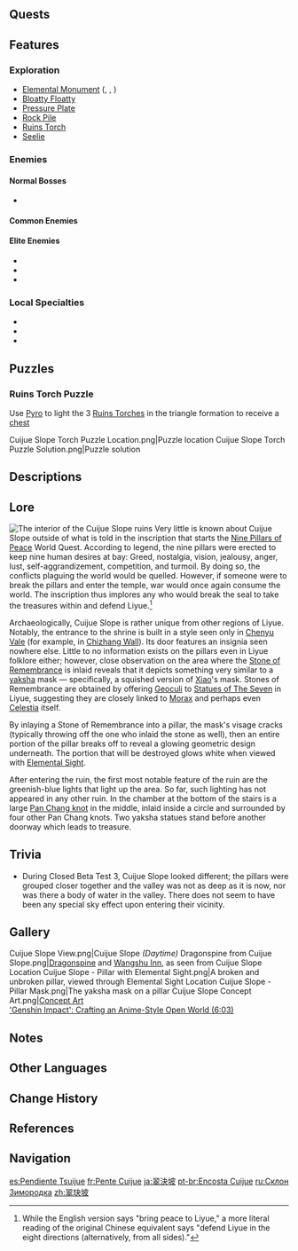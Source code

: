 {{Location Infobox
|image        = <gallery>
Cuijue Slope.png|In-Game
Cuijue Slope Map.png|Map
</gallery>
|type         = Subarea
|region       = Liyue
|area         = Minlin
}}
{{Location Intro|{{Lang|'''Cuijue Slope'''|zh=翠玦坡|zh_rm=Cuìjué-pō}}|description=<p>Located within the heart of the region are the [[Nine Pillars of Peace (Point of Interest)|Nine Pillars of Peace]] and a temple to the center. When the player enters the vicinity of the pillars, the sky will turn dark and gray, and areas outside Cuijue Slope will have an unnaturally dark appearance to them. This visual effect will persist until the player reaches a certain range away from the area.</p>}}

==Quests==
{{Quests by Category List|heo=1}}

==Features==
===Exploration===
*[[Elemental Monument]] ({{Electro}}, {{Geo}}, {{Pyro}})
*[[Bloatty Floatty]]
*[[Pressure Plate]]
*[[Rock Pile]]
*[[Ruins Torch]]
*[[Seelie]]

===Enemies===
====Normal Bosses====
*{{Enemy|Pyro Regisvine}}

====Common Enemies====
{{Column|2|
*{{Enemy|Hilichurl}}
*{{Enemy|Hilichurl Berserker}}
*{{Enemy|Hilichurl Shooter}}
*{{Enemy|Electro Hilichurl Shooter}}
*{{Enemy|Pyro Hilichurl Shooter}}
*{{Enemy|Geo Samachurl}}
*{{Enemy|Dendro Samachurl}}
*{{Enemy|Treasure Hoarders: Scout}}
*{{Enemy|Treasure Hoarders: Gravedigger}}
*{{Enemy|Treasure Hoarders: Cryo Potioneer}}
*{{Enemy|Treasure Hoarders: Electro Potioneer}}
*{{Enemy|Treasure Hoarders: Hydro Potioneer}}
*{{Enemy|Treasure Hoarders: Pyro Potioneer}}
*{{Enemy|Fatui Skirmisher - Geochanter Bracer}}
*{{Enemy|Fatui Skirmisher - Pyroslinger Bracer}}
*{{Enemy|Fatui Skirmisher - Cryogunner Legionnaire}}
*{{Enemy|Fatui Skirmisher - Hydrogunner Legionnaire}}
*{{Enemy|Fatui Skirmisher - Anemoboxer Vanguard}}
*{{Enemy|Fatui Skirmisher - Electrohammer Vanguard}}
*{{Enemy|Electro Cicin}}
*{{Enemy|Pyro Whopperflower}}
}}

====Elite Enemies====
*{{Enemy|Cryo Abyss Mage}}
*{{Enemy|Rock Shieldwall Mitachurl}}
*{{Enemy|Stonehide Lawachurl}}

===Local Specialties===
*{{Item|Cor Lapis}}
*{{Item|Qingxin}}
*{{Item|Violetgrass}}

==Puzzles==
===Ruins Torch Puzzle===
Use [[Pyro]] to light the 3 [[Ruins Torch]]es in the triangle formation to receive a [[chest]]
<gallery>
Cuijue Slope Torch Puzzle Location.png|Puzzle location
Cuijue Slope Torch Puzzle Solution.png|Puzzle solution
</gallery>

==Descriptions==
{{Description/Viewpoint|Nine Pillars of Peace}}

==Lore==
[[File:Location Cuijue Slope - Ruin Floor.png|thumb|The interior of the Cuijue Slope ruins]]
Very little is known about Cuijue Slope outside of what is told in the inscription that starts the [[Nine Pillars of Peace]] World Quest. According to legend, the nine pillars were erected to keep nine human desires at bay: Greed, nostalgia, vision, jealousy, anger, lust, self-aggrandizement, competition, and turmoil. By doing so, the conflicts plaguing the world would be quelled. However, if someone were to break the pillars and enter the temple, war would once again consume the world. The inscription thus implores any who would break the seal to take the treasures within and defend Liyue.<ref group="Note">While the English version says "bring peace to Liyue," a more literal reading of the original Chinese equivalent says "defend Liyue in the eight directions (alternatively, from all sides)."<!--「正读此碑者，可自取室内宝器，镇守璃月八方。」--></ref>

Archaeologically, Cuijue Slope is rather unique from other regions of Liyue. Notably, the entrance to the shrine is built in a style seen only in [[Chenyu Vale]] (for example, in [[Chizhang Wall]]). Its door features an insignia seen nowhere else. Little to no information exists on the pillars even in Liyue folklore either; however, close observation on the area where the [[Stone of Remembrance]] is inlaid reveals that it depicts something very similar to a [[yaksha]] mask &mdash; specifically, a squished version of [[Xiao]]'s mask. Stones of Remembrance are obtained by offering [[Geoculi]] to [[Statues of The Seven]] in Liyue, suggesting they are closely linked to [[Morax]] and perhaps even [[Celestia]] itself.

By inlaying a Stone of Remembrance into a pillar, the mask's visage cracks (typically throwing off the one who inlaid the stone as well), then an entire portion of the pillar breaks off to reveal a glowing geometric design underneath. The portion that will be destroyed glows white when viewed with [[Elemental Sight]].

After entering the ruin, the first most notable feature of the ruin are the greenish-blue lights that light up the area. So far, such lighting has not appeared in any other ruin. In the chamber at the bottom of the stairs is a large [[Liyue/Culture#Pan Chang knot|Pan Chang knot]] in the middle, inlaid inside a circle and surrounded by four other Pan Chang knots. Two yaksha statues stand before another doorway which leads to treasure.

==Trivia==
*During Closed Beta Test 3, Cuijue Slope looked different; the pillars were grouped closer together and the valley was not as deep as it is now, nor was there a body of water in the valley. There does not seem to have been any special sky effect upon entering their vicinity.

==Gallery==
<gallery>
Cuijue Slope View.png|Cuijue Slope ''(Daytime)''
Dragonspine from Cuijue Slope.png|[[Dragonspine]] and [[Wangshu Inn]], as seen from Cuijue Slope
Location Cuijue Slope - Pillar with Elemental Sight.png|A broken and unbroken pillar, viewed through Elemental Sight
Location Cuijue Slope - Pillar Mask.png|The yaksha mask on a pillar
Cuijue Slope Concept Art.png|[[Concept Art]]<br>[https://youtu.be/-JFyAdI_rO8?t=363 'Genshin Impact': Crafting an Anime-Style Open World (6:03)]
</gallery>

==Notes==
{{Reflist|note=1}}

==Other Languages==
{{Other Languages
|en      = Cuijue Slope
|zhs     = 翠玦坡
|zhs_rm  = Cuìjué-pō
|zht     = 翠玦坡
|zht_rm  = Cuìjué-pō
|zh_tl   = Jadeite Ring Slope
|zh_note = {{zh|玦|rm=Jué}} refers specifically to jadeware that is {{w|penannular}} in shape. {{zh|翠|rm=Cuì}} may also refer to the {{w|kingfisher}}.
|ja      = {{Rubi|翠|すい|決|けつ|坡|ざか}}
|ja_rm   = Suiketsu-zaka<ref>[[Map]], Label: Cuijue Slope (Japanese)</ref>
|ja_tl   = Cuijue Slope{{Sino|ja|part=1}}
|ja_note = The character {{zh|玦}} has been replaced by the {{w|Jōyō kanji|more common Japanese character}}, {{ja|決}}, which has the same pronunciation in this context.
|ko      = {{tt|취결|翠玦}} 언덕
|ko_tl   = Cuijue Hill
|es      = Pendiente Tsuijue
|es_tl   = Cuijue Slope
|fr      = Pente Cuijue
|fr_tl   = Cuijue Slope
|ru      = Склон Зимородка
|ru_tl   = Kingfisher Slope
|th      = Cuijue Slope
|vi      = Dốc {{tt|Phỉ Thúy|翡翠}}
|vi_tl   = Cuijue Slope{{Sino|vi|part=1}}
|de      = Cuijue-Hang
|de_tl   = Cuijue-Slope
|id      = Cuijue Slope
|pt      = Encosta Cuijue
|pt_tl   = Cuijue Slope
|tr      = Cuijue Yamacı
|tr_tl   = Cuijue Slope
|it      = Pendio di Cuijue
|it_tl   = Cuijue Slope
}}

==Change History==
{{Change History|1.0}}

==References==
{{Reflist}}

==Navigation==
{{Area Navbox|Liyue}}

[[es:Pendiente Tsuijue]]
[[fr:Pente Cuijue]]
[[ja:翠決坡]]
[[pt-br:Encosta Cuijue]]
[[ru:Склон Зимородка]]
[[zh:翠玦坡]]